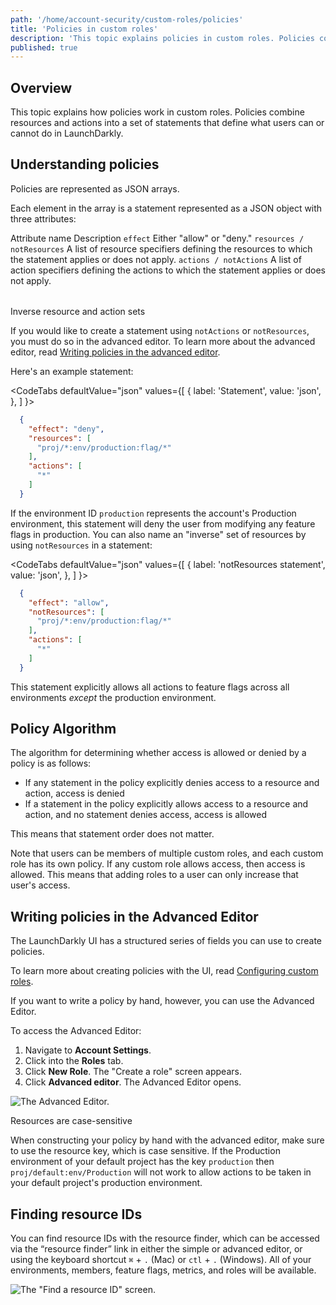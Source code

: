 ```yaml
---
path: '/home/account-security/custom-roles/policies'
title: 'Policies in custom roles'
description: 'This topic explains policies in custom roles. Policies combine resources and actions into a set of statements that define what users can or cannot do.'
published: true
---
```


## Overview

This topic explains how policies work in custom roles. Policies combine resources and actions into a set of statements that define what users can or cannot do in LaunchDarkly.

## Understanding policies

Policies are represented as JSON arrays.

Each element in the array is a statement represented as a JSON object with three attributes:

<Table>
  <TableHeader>
    <TableHeadCell>Attribute name</TableHeadCell>
    <TableHeadCell>Description</TableHeadCell>
  </TableHeader>
  <TableBody>
    <TableRow>
      <TableCell>
        <code>effect</code>
      </TableCell>
      <TableCell>Either "allow" or "deny."</TableCell>
    </TableRow>
    <TableRow>
      <TableCell>
        <code>resources / notResources</code>
      </TableCell>
      <TableCell>
        A list of resource specifiers defining the resources to which the statement applies or does not apply.
      </TableCell>
    </TableRow>
    <TableRow>
      <TableCell>
        <code>actions / notActions</code>
      </TableCell>
      <TableCell>
        A list of action specifiers defining the actions to which the statement applies or does not apply.
      </TableCell>
    </TableRow>
  </TableBody>
</Table>
<Callout intent="info">
  <CalloutTitle>Inverse resource and action sets</CalloutTitle>
  <CalloutDescription>

If you would like to create a statement using `notActions` or `notResources`, you must do so in the advanced editor.
To learn more about the advanced editor, read [Writing policies in the advanced
editor](#writing-policies-in-the-advanced-editor).

  </CalloutDescription>
</Callout> 

Here's an example statement:


<CodeTabs
  defaultValue="json"
  values={[
    { label: 'Statement', value: 'json', },
  ]
}>

<CodeTabItem value="json">

```json
  {
    "effect": "deny",
    "resources": [
      "proj/*:env/production:flag/*"
    ],
    "actions": [
      "*"
    ]
  }
```

</CodeTabItem>
</CodeTabs>

If the environment ID `production` represents the account's Production environment, this statement will deny the user from modifying any feature flags in production. You can also name an "inverse" set of resources by using `notResources` in a statement:

<CodeTabs
  defaultValue="json"
  values={[
    { label: 'notResources statement', value: 'json', },
  ]
}>

<CodeTabItem value="json">

```json
  {
    "effect": "allow",
    "notResources": [
      "proj/*:env/production:flag/*"
    ],
    "actions": [
      "*"
    ]
  }
```

</CodeTabItem>
</CodeTabs>

This statement explicitly allows all actions to feature flags across all environments _except_ the production environment.

## Policy Algorithm

The algorithm for determining whether access is allowed or denied by a policy is as follows:

- If any statement in the policy explicitly denies access to a resource and action, access is denied
- If a statement in the policy explicitly allows access to a resource and action, and no statement denies access, access is allowed

This means that statement order does not matter.

Note that users can be members of multiple custom roles, and each custom role has its own policy. If any custom role allows access, then access is allowed. This means that adding roles to a user can only increase that user's access.

## Writing policies in the Advanced Editor

The LaunchDarkly UI has a structured series of fields you can use to create policies.

To learn more about creating policies with the UI, read [Configuring custom roles](/home/account-security/custom-roles).

If you want to write a policy by hand, however, you can use the Advanced Editor.

To access the Advanced Editor:

1. Navigate to **Account Settings**.
2. Click into the **Roles** tab.
3. Click **New Role**. The "Create a role" screen appears.
4. Click **Advanced editor**. The Advanced Editor opens.

![The Advanced Editor.](../../../../images/settings-roles-advanced-editor.png) 


<Callout intent="alert">
  <CalloutTitle>Resources are case-sensitive</CalloutTitle>
  <CalloutDescription>

When constructing your policy by hand with the advanced editor, make sure to use the resource key, which is case
sensitive. If the Production environment of your default project has the key `production` then
`proj/default:env/Production` will not work to allow actions to be taken in your default project's production
environment.

  </CalloutDescription>
</Callout> 

## Finding resource IDs

You can find resource IDs with the resource finder, which can be accessed via the “resource finder” link in either the simple or advanced editor, or using the keyboard shortcut `⌘` + `.` (Mac) or `ctl` + `.` (Windows). All of your environments, members, feature flags, metrics, and roles will be available.

![The "Find a resource ID" screen.](../../../../images/settings-roles-resource-id.png) 

